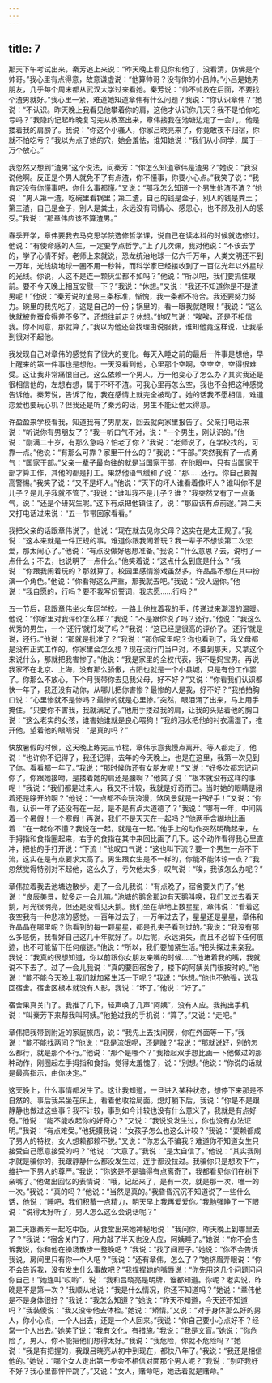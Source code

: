 ```yaml
---
---
---
```

title: 7
---




那天下午考试出来，秦芳追上来说：“昨天晚上看见你和他了，没看清，仿佛是个帅哥。”我心里有点得意，故意谦虚说：“他算帅哥？没有你的小吕帅。”小吕是她男朋友，几乎每个周末都从武汉大学过来看她。秦芳说：“帅不帅放在后面，不要找个渣男就好。”我心里一紧，难道她知道章伟有什么问题？我说：“你认识章伟？”她说：“不认识。昨天晚上我看见他攀着你的肩，这他才认识你几天？我不是怕你吃亏吗？”我隐约记起昨晚复习完从教室出来，章伟接我在池塘边走了一会儿，他是搂着我的肩膀了。我说：“你这个小骚人，你家吕晓亮来了，你竟敢夜不归宿，你就不怕吃亏？”我以为点了她的穴，她会羞怯，谁知她说：“我们从小同学，属于一万个放心。”

我忽然又想到“渣男”这个说法，问秦芳：“你怎么知道章伟是渣男？”她说：“我没说他啊。反正是个男人就免不了有点渣，你不懂事，你要小心点。”我笑了说：“我肯定没有你懂事吧，你什么事都懂。”又说：“那我怎么知道一个男生他渣不渣？”她说：“男人第一渣，吃碗里看锅里；第二渣，自己的钱是金子，别人的钱是粪土；第三渣，自己是金子，别人是粪土，永远没有同情心、感恩心，也不顾及别人的感受。”我说：“那章伟应该不算渣男。”

春季开学，章伟要我去马克思学院选修哲学课，说自己在读本科的时候就选修过。他说：“有使命感的人生，一定要学点哲学。”上了几次课，我对他说：“不该去学的，学了心情不好。老师上来就说，恐龙统治地球一亿六千万年，人类文明还不到一万年，光线绕地球一圈不用一秒钟，而科学家已经接收到了一百亿光年以外星球的光线。你说，人这不是连一颗灰尘都不如吗？”他说：“所以吧，我们要抓住眼前。要不今天晚上相互安慰一下？”我说：“休想。”又说：“我还不知道你是不是渣男呢！”他说：“秦芳说的渣男三条标准，惭愧，我一条都不符合。我还要努力努力。碗里的我先吃了，这是自己的一份；锅里的，看一眼我就瞎眼！”我说：“这么快就被你蚕食得差不多了，还想往前走？休想。”他叹气说：“唉唉，还是不相信我。你不同意，那就算了。”我以为他还会找理由说服我，谁知他竟这样说，让我感到很对不起他。

我发现自己对章伟的感觉有了很大的变化。每天入睡之前的最后一件事是想他，早上醒来的第一件事也是想他。一天没看到他，心里那个空啊，空空空，空得很难受。这让我非常痛恨自己，这么依赖一个男人，万一他变心了怎么办？其实我还是很相信他的，左想右想，属于不坏不渣。可我心里再怎么空，我也不会把这种感觉告诉他。秦芳说，告诉了他，我在感情上就完全被动了。她的话我不愿相信，难道恋爱也要玩心机？但我还是听了秦芳的话，男生不能让他太得意。

许盈盈来学校看我，知道我有了男朋友，回去就向家里报告了。父亲打电话来说：“听说你有男朋友了？”我一听口气不对，说：“一个男生，刚认识的。”他说：“刚满二十岁，有那么急吗？怕老了你？”我说：“老师说了，在学校找的，可靠一点。”他说：“有那么可靠？家里干什么的？”我说：“干部。”突然我有了一点勇气：“国家干部。”父亲一辈子最向往的就是当国家干部，在他眼中，只有当国家干部才算工作，其他的都是打工。果然他语气缓和了说：“那……还行。你自己要提高警惕。”我笑了说：“又不是坏人。”他说：“天下的坏人谁看着像坏人？谁叫你不是儿子？是儿子我就不管了。”我说：“谁叫我不是儿子？谁？”我突然又有了一点勇气，说：“还是个研究生呢。”这下有点把他镇住了，说：“那应该有点前途。”第二天又打电话过来说：“五一节带回家看看。”

我把父亲的话跟章伟说了。他说：“现在就去见你父母？这实在是太正规了。”我说：“这本来就是一件正规的事。难道你跟我闹着玩？我一辈子不想谈第二次恋爱，那太闹心了。”他说：“有点没做好思想准备。”我说：“什么意思？去，说明了一点什么；不去，也说明了一点什么。”他笑着说：“这点什么到底是什么？”我说：“你跟我闹着玩的？那就算了。校园里感情游戏虽然多，许晶晶不想在其中扮演一个角色。”他说：“你看得这么严重，那我就去吧。”我说：“没人逼你。”他说：“我自愿的，行吗？要不我写份誓词，我志愿……行吗？”

五一节后，我跟章伟坐火车回学校。一路上他拉着我的手，传递过来潮湿的温暖。他说：“你家里对我评价怎么样？”我说：“不是跟你说了吗？还行。”他说：“我这么优秀的男生，一个‘还行’就打发了吗？”我说：“这已经是很高的评价了。‘还行’就是说，还行。”他说：“那就是批准了？”我说：“那你家里呢？你也看到了，我父母都是没有正式工作的，你家里会怎么想？现在流行门当户对，不要到那天，又拿这个来说什么，那就把我害惨了。”他说：“我是家里的全权代表，我不是妈宝男。再说我家不在北京、上海，没有那么骄傲，古阳也就是一个小县城，只是有份工作罢了。你那么不放心，下个月我带你去见我父母，好不好？”又说：“你看我们认识都快一年了，我还没有动你，从哪儿把你害惨？最惨的人是我，好不好？”我拍拍胸口说：“心里惨就不是惨吗？最惨的就是心里惨。”突然，眼泪涌了出来，马上用手掩住。“只要你不害我，我就满足了。”他用手搂过我的肩，让我的头贴着他的胸口说：“这么老实的女孩，谁害她谁就是良心喂狗！”我的泪水把他的衬衣濡湿了，推开他，望着他的眼睛说：“是真的吗？”

快放暑假的时候，这天晚上练完三节棍，章伟示意我慢点离开。等人都走了，他说：“也许你不记得了，我还记得，去年的今天晚上，也是在这里，我第一次见到了你。看看都一年了。”我说：“那时候你还有女朋友呢！”又说：“好多次都忘记问你了，你跟她接吻，是搂着她的肩还是腰啊？”他笑了说：“根本就没有这样的事呢！”我说：“我们都是过来人，我又不计较，我就是好奇而已。当时她的眼睛是闭着还是睁开的啊？”他说：“一点都不会玩浪漫，煞风景就是一把好手！”又说：“你看，认识一年了还没有在一起，是不是有点太道德了？”我说：“哪有一年，中间隔着一个暑假！一个寒假！再说，我们不是天天在一起吗？”他两手含糊地比画着：“在一起你不懂？我说在一起，就是在一起。”他手上的动作突然明确起来，左手拇指和食指圈起来，右手的食指在其中来回比画了几下。这个动作看得我心里直冲，把他的手打开说：“下流！”他叹口气说：“这也叫下流？要一个男生一点不下流，这实在是有点要求太高了。男生跟女生是不一样的，你能不能体谅一点？”我忽然觉得特别对不起他，这么久了，亏欠他太多，叹气说：“唉，我该怎么办呢？”

章伟拉着我去池塘边散步。走了一会儿我说：“有点晚了，宿舍要关门了。”他说：“良辰美景，就多走一会儿嘛。”池塘的鹅舍那边有天鹅叫唤，我们又过去看天鹅，月光很明亮，但还是没看见天鹅。我们坐在草地上数星星，章伟说：“看着这夜空我有一种悲凉的感觉。一百年过去了，一万年过去了，星星还是星星，章伟和许晶晶在哪里呢？你看到的每一颗星星，都是孔夫子看到过的。”我说：“我没有那么多感伤，我看好自己这几十年就好了。以后呢，永远消失，而且不必留下任何痕迹，也不可能留下任何痕迹。”他说：“所以，我们要加紧生活。”把头探过来亲我。我说：“我真的很想知道，你以前跟你女朋友亲嘴的时候……”他堵着我的嘴，我就说不下去了。过了一会儿我说：“真的要回宿舍了，楼下的阿姨关门很按时的。”他说：“能不能今天晚上我们就加紧生活一下呢？”我说：“休想。”他也不勉强，送我回宿舍。宿舍区根本就没有人影，我说：“坏了。”他说：“好了。”

宿舍果真关门了。我推了几下，轻声唤了几声“阿姨”，没有人应。我掏出手机说：“叫秦芳下来帮我叫阿姨。”他抢过我的手机说：“算了。”又说：“走吧。”

章伟把我带到附近的家庭旅店，说：“我先上去找间房，你在外面等一下。”我说：“能不能找两间？”他说：“我是流氓呢，还是贼？”我说：“那就说好，别的怎么都行，就是那个不行。”他说：“那个是哪个？”我抬起双手想比画一下他做过的那种动作，刚圈起左手拇指和食指，觉得太羞愧了，说：“别想。”他说：“你说的话就是最高指示，由你决定。”

这天晚上，什么事情都发生了。这让我知道，一旦进入某种状态，想停下来那是不自然的。事后我呆坐在床上，看着他收拾局面。熄灯躺下后，我说：“你是不是跟静静也做过这些事？我不计较，事到如今计较也没有什么意义了，我就是有点好奇。”他说：“能不能收起你的好奇心？”又说：“我说没发生过，你也没有办法证明。”我说：“有点难受。”他抚摸我说：“女孩子怎么也这么计较？”我说：“耍赖都成了男人的特权，女人想赖都赖不脱。”又说：“你怎么不骗我？难道你不知道女生只接受自己愿意接受的吗？”他说：“大意了。”我说：“是太自信了。”他说：“其实我刚才就是骗你的，我跟静静什么都没发生过，连手都没拉过。我骗你只是想吹下牛，维护一下男人的尊严。”我说：“你这是不是骗得有点离奇了，我都看见你们在树下亲嘴了。”他做出回忆的表情说：“哦，记起来了，是有一次，就是那一次，唯一的一次。”我说：“真的吗？”他说：“当然是真的。”我昏昏沉沉不知道说了一些什么话，他说：“睡吧，我们积蓄一点精力，明天早上我再爱爱你。”我勉强睁了一下眼说：“说得太好听了，男人怎么这么会说话呢？”

第二天跟秦芳一起吃中饭，从食堂出来她神秘地说：“我问你，昨天晚上到哪里去了？”我说：“宿舍关门了，用力敲了半天也没人应，阿姨睡了。”她说：“你不会告诉我说，你和他在操场散步一整晚吧？”我说：“找了间房子。”她说：“你不会告诉我说，房间里只有你一个人吧？”我说：“还有章伟，怎么了？”她挤眉弄眼说：“你不会告诉我，没有发生什么事故吧？”我捏捏她的嘴唇说：“你先用这几个问题问问你自己！”她连叫“哎哟”，说：“我和吕晓亮是明牌，谁都知道。你呢？老实说，昨晚是不是第一次？”我顺从地说：“我是什么情况，你还不知道吗？”她说：“章伟他是不是身体很好？”我说：“我怎么知道？”她说：“昨天不知道，今天还不知道吗？”我装傻说：“我又没带他去体检。”她说：“矫情。”又说：“对于身体那么好的男人，你小心点，一个人出去，还是一个人回来。”我说：“你自己要小心点好不？经常一个人出去。”她笑了说：“我有文化，有措施。”我说：“我是文盲。”她说：“你危险了，男人，你不能把他们想得太好。”我说：“我危险，你就不危险吗？”她说：“我是有把握的，我跟吕晓亮从初中到现在，都快八年了。”我说：“我还是相信他的。”她说：“哪个女人走出第一步会不相信对面那个男人呢？”我说：“别吓我好不好？我心里都怦怦跳了。”又说：“女人，赌命吧，她活着就是赌命。”